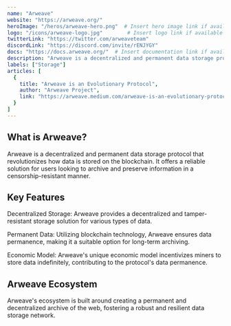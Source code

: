 ---
name: "Arweave"
website: "https://arweave.org/"
heroImage: "/heros/arweave-hero.png"  # Insert hero image link if available
logo: "/icons/arweave-logo.jpg"        # Insert logo link if available
twitterLink: "https://twitter.com/arweaveteam"
discordLink: "https://discord.com/invite/rENJYGY"
docs: "https://docs.arweave.org/"  # Insert documentation link if available
description: "Arweave is a decentralized and permanent data storage protocol that enables users to store data on the blockchain."
labels: ["Storage"]
articles: [
  {
    title: "Arweave is an Evolutionary Protocol",
    author: "Arweave Project",
    link: "https://arweave.medium.com/arweave-is-an-evolutionary-protocol-e072f5e69eaa"
  }
]
---

## What is Arweave?

Arweave is a decentralized and permanent data storage protocol that revolutionizes how data is stored on the blockchain. It offers a reliable solution for users looking to archive and preserve information in a censorship-resistant manner.

## Key Features

 Decentralized Storage: Arweave provides a decentralized and tamper-resistant storage solution for various types of data.

 Permanent Data: Utilizing blockchain technology, Arweave ensures data permanence, making it a suitable option for long-term archiving.

 Economic Model: Arweave's unique economic model incentivizes miners to store data indefinitely, contributing to the protocol's data permanence.

## Arweave Ecosystem

Arweave's ecosystem is built around creating a permanent and decentralized archive of the web, fostering a robust and resilient data storage network.

